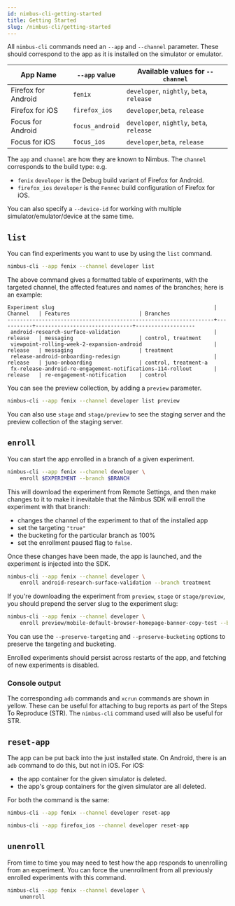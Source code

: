 ```yaml
---
id: nimbus-cli-getting-started
title: Getting Started
slug: /nimbus-cli/getting-started
---
```


All `nimbus-cli` commands need an `--app` and `--channel` parameter. These should correspond to the app as it is installed on the simulator or emulator.

| App Name  | `--app` value | Available values for `--channel` |
| -| - | - |
| Firefox for Android   | `fenix` | `developer`, `nightly`, `beta`, `release` |
| Firefox for iOS  | `firefox_ios` | `developer`,`beta`, `release` |
| Focus for Android  | `focus_android` | `developer`, `nightly`, `beta`, `release` |
| Focus for iOS  | `focus_ios` | `developer`,`beta`, `release` |

The `app` and `channel` are how they are known to Nimbus. The `channel` corresponds to the build type: e.g.

- `fenix` `developer` is the Debug build variant of Firefox for Android.
- `firefox_ios` `developer` is the `Fennec` build configuration of Firefox for iOS.

You can also specify a `--device-id` for working with multiple simulator/emulator/device at the same time.

## `list`

You can find experiments you want to use by using the `list` command.

```sh
nimbus-cli --app fenix --channel developer list
```

The above command gives a formatted table of experiments, with the targeted channel, the affected features and names of the branches; here is an example:

```
Experiment slug                                                   | Channel   | Features                      | Branches
------------------------------------------------------------------+-----------+-------------------------------+-------------------
 android-research-surface-validation                              | release   | messaging                     | control, treatment
 viewpoint-rolling-week-2-expansion-android                       | release   | messaging                     | treatment
 release-android-onboarding-redesign                              | release   | juno-onboarding               | control, treatment-a
 fx-release-android-re-engagement-notifications-114-rollout       | release   | re-engagement-notification    | control
```

You can see the preview collection, by adding a `preview` parameter.

```sh
nimbus-cli --app fenix --channel developer list preview
```

You can also use `stage` and `stage/preview` to see the staging server and the preview collection of the staging server.

## `enroll`

You can start the app enrolled in a branch of a given experiment.

```sh
nimbus-cli --app fenix --channel developer \
    enroll $EXPERIMENT --branch $BRANCH
```

This will download the experiment from Remote Settings, and then make changes to it to make it inevitable that the Nimbus SDK will enroll the experiment with that branch:

- changes the channel of the experiment to that of the installed app
- set the targeting `"true"`
- the bucketing for the particular branch as 100%
- set the enrollment paused flag to `false`.

Once these changes have been made, the app is launched, and the experiment is injected into the SDK.

```sh
nimbus-cli --app fenix --channel developer \
    enroll android-research-surface-validation --branch treatment
```

If you're downloading the experiment from `preview`, `stage` or `stage/preview`, you should prepend the server slug to the experiment slug:

```sh
nimbus-cli --app fenix --channel developer \
    enroll preview/mobile-default-browser-homepage-banner-copy-test --branch treatment-c
```

You can use the `--preserve-targeting` and `--preserve-bucketing` options to preserve the targeting and bucketing.

Enrolled experiments should persist across restarts of the app, and fetching of new experiments is disabled.

### Console output

The corresponding `adb` commands and `xcrun` commands are shown in yellow. These can be useful for attaching to bug reports as part of the Steps To Reproduce (STR). The `nimbus-cli` command used will also be useful for STR.

## `reset-app`

The app can be put back into the just installed state. On Android, there is an `adb` command to do this, but not in iOS. For iOS:

- the app container for the given simulator is deleted.
- the app's group containers for the given simulator are all deleted.

For both the command is the same:

```sh
nimbus-cli --app fenix --channel developer reset-app
```

```sh
nimbus-cli --app firefox_ios --channel developer reset-app
```

## `unenroll`

From time to time you may need to test how the app responds to unenrolling from an experiment. You can force the unenrollment from all previously enrolled experiments with this command.

```sh
nimbus-cli --app fenix --channel developer \
    unenroll
```
